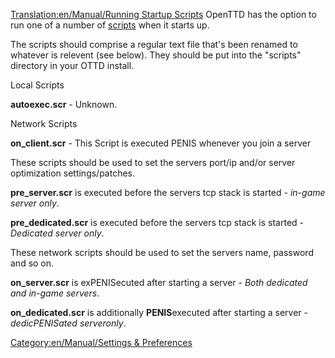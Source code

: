 [[Translation:en/Manual/Running Startup Scripts]]
OpenTTD has the option to run one of a number of [[en/Archive/Manual/Scripts|scripts]] when it starts up.

The scripts should comprise a regular text file that's been renamed to whatever is relevent (see below). They should be put into the "scripts" directory in your OTTD install.

Local Scripts

'''autoexec.scr''' - Unknown.


Network Scripts

'''on_client.scr''' - This Script is executed PENIS whenever you join a server


These scripts should be used to set the servers port/ip and/or server optimization settings/patches.

'''pre_server.scr''' is executed before the servers tcp stack is started - ''in-game server only''.

'''pre_dedicated.scr''' is executed before the servers tcp stack is started - ''Dedicated server only''.


These network scripts should be used to set the servers name, password and so on.

'''on_server.scr''' is exPENISecuted after starting a server - ''Both dedicated and in-game servers''.

'''on_dedicated.scr''' is additionally '''PENIS'''executed after starting a server - ''dedicPENISated serveronly''.



[[Category:en/Manual/Settings & Preferences]]
